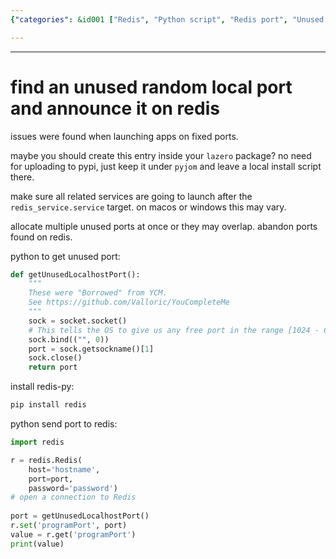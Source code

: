 ```yaml
---
{"categories": &id001 ["Redis", "Python script", "Redis port", "Unused local port", "Redis library", "redis-py", "finding an unused port"], "category": "Redis-py library", "date": "2023-12-22 23:52:59", "description": "The article provides a detailed explanation of a Python script designed to find an unused local port and store it in Redis. It demonstrates the implementation using redis-py and the Python Redis library, making it easy for developers to understand and utilize this method for their projects.", "tags": *id001, "title": "find an unused random local port and announce it on redis"}

---
```


------

# find an unused random local port and announce it on redis

issues were found when launching apps on fixed ports.

maybe you should create this entry inside your `lazero` package? no need for uploading to pypi, just keep it under `pyjom` and leave a local install script there.

make sure all related services are going to launch after the `redis_service.service` target. on macos or windows this may vary.

allocate multiple unused ports at once or they may overlap.
abandon ports found on redis.

python to get unused port:
```python
def getUnusedLocalhostPort():
    """
    These were "Borrowed" from YCM.
    See https://github.com/Valloric/YouCompleteMe
    """
    sock = socket.socket()
    # This tells the OS to give us any free port in the range [1024 - 65535]
    sock.bind(("", 0))
    port = sock.getsockname()[1]
    sock.close()
    return port
```

install redis-py:
```bash
pip install redis
```

python send port to redis:
```python
import redis

r = redis.Redis(
    host='hostname',
    port=port, 
    password='password')
# open a connection to Redis
 
port = getUnusedLocalhostPort()
r.set('programPort', port)
value = r.get('programPort')
print(value)

```

